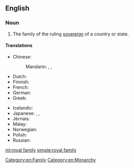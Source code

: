 ==English==

===Noun===
{{en-noun|head=[[royal]] [[family]]|royal families}}

# The family of the ruling [[sovereign]] of a country or state.

====Translations====
{{trans-top|family of ruling country}}
* Chinese:
*: Mandarin: {{t+|cmn|皇室|tr=huángshì|sc=Hani}}, {{t+|cmn|王室|tr=wángshì|sc=Hani}}, {{t+|cmn|皇家|tr=huángjiā|sc=Hani}}
* Dutch: {{t|nl|koninklijke familie|f}}
* Finnish: {{t+|fi|kuningasperhe}}
* French: {{t|fr|famille royale|f}}
* German: {{t|de|königliche Familie|f}}
* Greek: {{t|el|βασιλική οικογένεια|f|sc=Grek}}
{{trans-mid}}
* Icelandic: {{t|is|konungsfjölskylda|f}}
* Japanese: {{t+|ja|王室|tr=おうしつ, ōshitsu|sc=Jpan}}, {{t+|ja|王家|tr=おうけ, ōke|sc=Jpan}}, {{t+|ja|皇室|tr=こうしつ, kōshitsu|sc=Jpan}}
* Jèrriais: {{t|roa-jer|fanmil'ye rouoyale|f}}
* Malay: {{t|ms|keluarga diraja}}
* Norwegian: {{t|no|kongefamilie|m}}
* Polish: {{t|pl|[[rodzina]] [[królewski|królewska]]|f}}
* Russian: {{t|ru|короле́вская семья́|f|sc=Cyrl}}
{{trans-bottom}}

[[Category:en:Family]]
[[Category:en:Monarchy]]

[[ml:royal family]]
[[simple:royal family]]